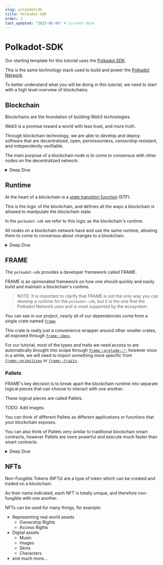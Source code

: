 ```yaml
---
slug: polkadotsdk
title: Polkadot-SDK
order: 3
last_updated: "2025-05-08" # Current date
---
```


# Polkadot-SDK

Our starting template for this tutorial uses the [Polkadot SDK](https://github.com/paritytech/polkadot-sdk).

This is the same technology stack used to build and power the [Polkadot Network](https://polkadot.network/).

To better understand what you will be doing in this tutorial, we need to start with a high level overview of blockchains.

## Blockchain

Blockchains are the foundation of building Web3 technologies.

Web3 is a promise toward a world with less trust, and more truth.

Through blockchain technology, we are able to develop and deploy software that are decentralized, open, permissionless, censorship resistant, and independently verifiable.

The main purpose of a blockchain node is to come to consensus with other nodes on the decentralized network.

<details>

<summary>Deep Dive</summary>

If you want to learn more about blockchains, check out the following video from the Polkadot Blockchain Academy:

<iframe width="560" height="315" src="https://www.youtube.com/embed/8UvdfFGYFiE?si=5PIyppVBZ91vUtjf" title="YouTube video player" frameborder="0" allow="accelerometer; autoplay; clipboard-write; encrypted-media; gyroscope; picture-in-picture; web-share" referrerpolicy="strict-origin-when-cross-origin" allowfullscreen></iframe>

</details>

## Runtime

At the heart of a blockchain is a [state transition function](https://en.wikipedia.org/wiki/Finite-state_machine) (STF).

This is the logic of the blockchain, and defines all the ways a blockchain is allowed to manipulate the blockchain state.

In the `polkadot-sdk` we refer to this logic as the blockchain's runtime.

All nodes on a blockchain network have and use the same runtime, allowing them to come to consensus about changes to a blockchain.

<details>

<summary>Deep Dive</summary>

To learn more about the runtime, and its role inside of the `polkadot-sdk`, check out this video from the Polkadot Blockchain Academy:

<iframe width="560" height="315" src="https://www.youtube.com/embed/-ttmm8gYS04?si=ZH_g83CVtguENoK7" title="YouTube video player" frameborder="0" allow="accelerometer; autoplay; clipboard-write; encrypted-media; gyroscope; picture-in-picture; web-share" referrerpolicy="strict-origin-when-cross-origin" allowfullscreen></iframe>

</details>

## FRAME

The `polkadot-sdk` provides a developer framework called FRAME.

FRAME is an opinionated framework on how one should quickly and easily build and maintain a blockchain's runtime.

> NOTE: It is important to clarify that FRAME is not the only way you can develop a runtime for the `polkadot-sdk`, but it is the one that the Polkadot Network uses and is most supported by the ecosystem.

You can see in our project, nearly all of our dependencies come from a single crate named [`frame`](https://docs.rs/polkadot-sdk-frame/0.7.0/polkadot_sdk_frame/index.html).

This crate is really just a convenience wrapper around other smaller crates, all exposed through [`frame::deps`](https://docs.rs/polkadot-sdk-frame/0.7.0/polkadot_sdk_frame/deps/index.html).

For our tutorial, most of the types and traits we need access to are automatically brought into scope through [`frame::prelude::*`](https://docs.rs/polkadot-sdk-frame/0.7.0/polkadot_sdk_frame/prelude/index.html), however once in a while, we will need to import something more specific from [`frame::primitives`](https://docs.rs/polkadot-sdk-frame/0.7.0/polkadot_sdk_frame/primitives/index.html) or [`frame::traits`](https://docs.rs/polkadot-sdk-frame/0.7.0/polkadot_sdk_frame/traits/index.html).

### Pallets

FRAME's key decision is to break apart the blockchain runtime into separate logical pieces that can choose to interact with one another.

These logical pieces are called Pallets.

TODO: Add images.

You can think of different Pallets as different applications or functions that your blockchain exposes.

You can also think of Pallets very similar to traditional blockchain smart contracts, however Pallets are more powerful and execute much faster than smart contracts.

<details>

<summary>Deep Dive</summary>

To learn more about FRAME and Pallets, check out this video from the Polkadot Blockchain Academy:

<iframe width="560" height="315" src="https://www.youtube.com/embed/ghMloMzEEsA?si=3DtsmrYOapbnR2oy" title="YouTube video player" frameborder="0" allow="accelerometer; autoplay; clipboard-write; encrypted-media; gyroscope; picture-in-picture; web-share" referrerpolicy="strict-origin-when-cross-origin" allowfullscreen></iframe>

</details>

## NFTs

Non-Fungible Tokens (NFTs) are a type of token which can be created and traded on a blockchain.

As their name indicated, each NFT is totally unique, and therefore non-fungible with one another.

NFTs can be used for many things, for example:

- Representing real world assets
	- Ownership Rights
	- Access Rights
- Digital assets
	- Music
	- Images
	- Skins
	- Characters
- and much more...
